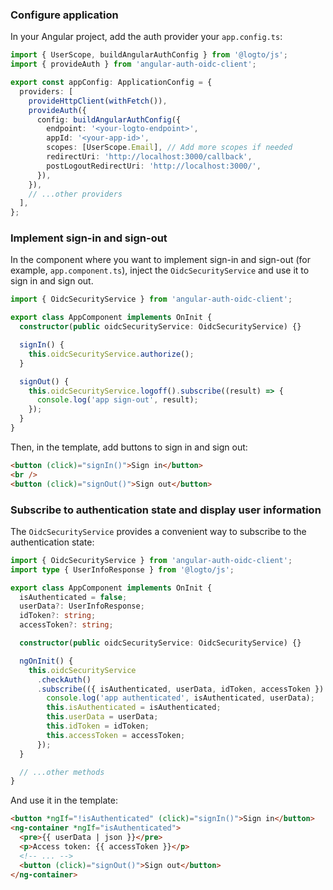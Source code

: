 
<AssumingUrl />

### Configure application

In your Angular project, add the auth provider your `app.config.ts`:

```ts
import { UserScope, buildAngularAuthConfig } from '@logto/js';
import { provideAuth } from 'angular-auth-oidc-client';

export const appConfig: ApplicationConfig = {
  providers: [
    provideHttpClient(withFetch()),
    provideAuth({
      config: buildAngularAuthConfig({
        endpoint: '<your-logto-endpoint>',
        appId: '<your-app-id>',
        scopes: [UserScope.Email], // Add more scopes if needed
        redirectUri: 'http://localhost:3000/callback',
        postLogoutRedirectUri: 'http://localhost:3000/',
      }),
    }),
    // ...other providers
  ],
};
```

### Implement sign-in and sign-out

<SignInFlowSummary />

<WebConfigureRedirectUris />

In the component where you want to implement sign-in and sign-out (for example, `app.component.ts`), inject the `OidcSecurityService` and use it to sign in and sign out.

```ts
import { OidcSecurityService } from 'angular-auth-oidc-client';

export class AppComponent implements OnInit {
  constructor(public oidcSecurityService: OidcSecurityService) {}

  signIn() {
    this.oidcSecurityService.authorize();
  }

  signOut() {
    this.oidcSecurityService.logoff().subscribe((result) => {
      console.log('app sign-out', result);
    });
  }
}
```

Then, in the template, add buttons to sign in and sign out:

```html
<button (click)="signIn()">Sign in</button>
<br />
<button (click)="signOut()">Sign out</button>
```

### Subscribe to authentication state and display user information

The `OidcSecurityService` provides a convenient way to subscribe to the authentication state:

```ts
import { OidcSecurityService } from 'angular-auth-oidc-client';
import type { UserInfoResponse } from '@logto/js';

export class AppComponent implements OnInit {
  isAuthenticated = false;
  userData?: UserInfoResponse;
  idToken?: string;
  accessToken?: string;

  constructor(public oidcSecurityService: OidcSecurityService) {}

  ngOnInit() {
    this.oidcSecurityService
      .checkAuth()
      .subscribe(({ isAuthenticated, userData, idToken, accessToken }) => {
        console.log('app authenticated', isAuthenticated, userData);
        this.isAuthenticated = isAuthenticated;
        this.userData = userData;
        this.idToken = idToken;
        this.accessToken = accessToken;
      });
  }

  // ...other methods
}
```

And use it in the template:

```html
<button *ngIf="!isAuthenticated" (click)="signIn()">Sign in</button>
<ng-container *ngIf="isAuthenticated">
  <pre>{{ userData | json }}</pre>
  <p>Access token: {{ accessToken }}</p>
  <!-- ... -->
  <button (click)="signOut()">Sign out</button>
</ng-container>
```

<Checkpoint />
